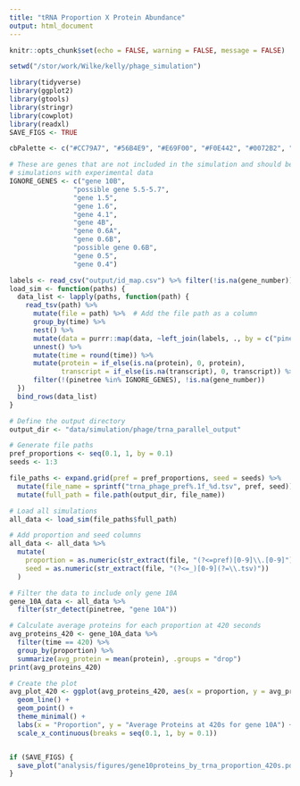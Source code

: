```yaml
---
title: "tRNA Proportion X Protein Abundance"
output: html_document
---
```


```r
knitr::opts_chunk$set(echo = FALSE, warning = FALSE, message = FALSE)

setwd("/stor/work/Wilke/kelly/phage_simulation")

library(tidyverse)
library(ggplot2)
library(gtools)
library(stringr)
library(cowplot)
library(readxl)
SAVE_FIGS <- TRUE

cbPalette <- c("#CC79A7", "#56B4E9", "#E69F00", "#F0E442", "#0072B2", "#D55E00", "#009E73", "#999999")

# These are genes that are not included in the simulation and should be removed before comparing
# simulations with experimental data
IGNORE_GENES <- c("gene 10B",
                "possible gene 5.5-5.7",
                "gene 1.5",
                "gene 1.6",
                "gene 4.1",
                "gene 4B",
                "gene 0.6A",
                "gene 0.6B",
                "possible gene 0.6B",
                "gene 0.5",
                "gene 0.4")
```

```r
labels <- read_csv("output/id_map.csv") %>% filter(!is.na(gene_number))
load_sim <- function(paths) {
  data_list <- lapply(paths, function(path) {
    read_tsv(path) %>%
      mutate(file = path) %>%  # Add the file path as a column
      group_by(time) %>%
      nest() %>%
      mutate(data = purrr::map(data, ~left_join(labels, ., by = c("pinetree" = "species")))) %>%
      unnest() %>%
      mutate(time = round(time)) %>%
      mutate(protein = if_else(is.na(protein), 0, protein),
             transcript = if_else(is.na(transcript), 0, transcript)) %>%
      filter(!(pinetree %in% IGNORE_GENES), !is.na(gene_number))
  })
  bind_rows(data_list)
}

# Define the output directory
output_dir <- "data/simulation/phage/trna_parallel_output"

# Generate file paths
pref_proportions <- seq(0.1, 1, by = 0.1)
seeds <- 1:3

file_paths <- expand.grid(pref = pref_proportions, seed = seeds) %>%
  mutate(file_name = sprintf("trna_phage_pref%.1f_%d.tsv", pref, seed)) %>%
  mutate(full_path = file.path(output_dir, file_name))

# Load all simulations
all_data <- load_sim(file_paths$full_path)

# Add proportion and seed columns
all_data <- all_data %>%
  mutate(
    proportion = as.numeric(str_extract(file, "(?<=pref)[0-9]\\.[0-9]")),
    seed = as.numeric(str_extract(file, "(?<=_)[0-9](?=\\.tsv)"))
  )

# Filter the data to include only gene 10A
gene_10A_data <- all_data %>%
  filter(str_detect(pinetree, "gene 10A"))

# Calculate average proteins for each proportion at 420 seconds
avg_proteins_420 <- gene_10A_data %>%
  filter(time == 420) %>%
  group_by(proportion) %>%
  summarize(avg_protein = mean(protein), .groups = "drop")
print(avg_proteins_420)

# Create the plot
avg_plot_420 <- ggplot(avg_proteins_420, aes(x = proportion, y = avg_protein)) +
  geom_line() +
  geom_point() +
  theme_minimal() +
  labs(x = "Proportion", y = "Average Proteins at 420s for gene 10A") +
  scale_x_continuous(breaks = seq(0.1, 1, by = 0.1))


if (SAVE_FIGS) {
  save_plot("analysis/figures/gene10proteins_by_trna_proportion_420s.pdf", avg_plot_420, base_width = 12, base_height = 16)
}
```